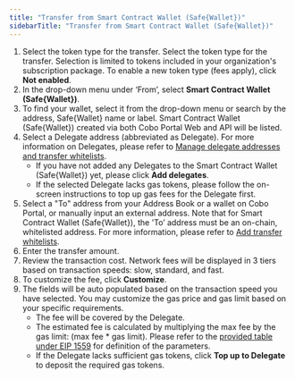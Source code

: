 ```yaml
---
title: "Transfer from Smart Contract Wallet (Safe{Wallet})"
sidebarTitle: "Transfer from Smart Contract Wallet (Safe{Wallet})"
---
```


1. Select the token type for the transfer. Select the token type for the transfer. Selection is limited to tokens included in your organization's subscription package. To enable a new token type (fees apply), click **Not enabled**.
2. In the drop-down menu under ‘From’, select **Smart Contract Wallet (Safe&#123;Wallet&#125;)**.
3. To find your wallet, select it from the drop-down menu or search by the address, Safe&#123;Wallet&#125; name or label. Smart Contract Wallet (Safe&#123;Wallet&#125;) created via both Cobo Portal Web and API will be listed.
4. Select a Delegate address (abbreviated as Delegate). For more information on Delegates, please refer to [Manage delegate addresses and transfer whitelists](https://cobo-6.mintlify.app/cobo-portal/wallets/smart-contract-wallet/introduction-to-delegate).
    - If you have not added any Delegates to the Smart Contract Wallet (Safe&#123;Wallet&#125;) yet, please click **Add delegates**.
    - If the selected Delegate lacks gas tokens, please follow the on-screen instructions to top up gas fees for the Delegate first.
5. Select a "To" address from your Address Book or a wallet on Cobo Portal, or manually input an external address. Note that for Smart Contract Wallet (Safe&#123;Wallet&#125;), the 'To’ address must be an on-chain, whitelisted address. For more information, please refer to [Add transfer whitelists](https://cobo-6.mintlify.app/cobo-portal/wallets/smart-contract-wallet/add-transfer-whitelist).
6. Enter the transfer amount.
7. Review the transaction cost. Network fees will be displayed in 3 tiers based on transaction speeds: slow, standard, and fast.
7. To customize the fee, click **Customize**.
8. The fields will be auto populated based on the transaction speed you have selected. You may customize the gas price and gas limit based on your specific requirements.
    - The fee will be covered by the Delegate.
    - The estimated fee is calculated by multiplying the max fee by the gas limit: (max fee * gas limit). Please refer to the [provided table under EIP 1559](https://cobo-6.mintlify.app/cobo-portal/transfer/transfer-from-mpc) for definition of the parameters.
    - If the Delegate lacks sufficient gas tokens, click **Top up to Delegate** to deposit the required gas tokens.




